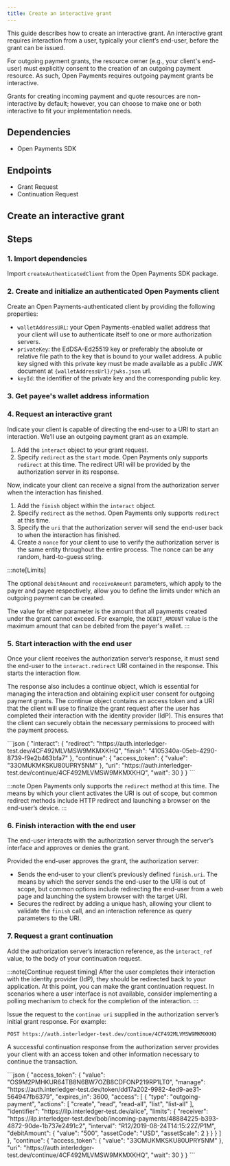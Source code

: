 ```yaml
---
title: Create an interactive grant
---
```



This guide describes how to create an interactive grant. An interactive grant requires interaction from a user, typically your client’s end-user, before the grant can be issued.

For outgoing payment grants, the resource owner (e.g., your client's end-user) must explicitly consent to the creation of an outgoing payment resource. As such, Open Payments requires outgoing payment grants be interactive.

Grants for creating incoming payment and quote resources are non-interactive by default; however, you can choose to make one or both interactive to fit your implementation needs.

## Dependencies

- <LinkOut href='https://github.com/interledger/open-payments/tree/main/packages/open-payments'>
    Open Payments SDK
  </LinkOut>

<HttpSig />

## Endpoints

- <LinkOut href='https://openpayments.dev/apis/auth-server/operations/post-request/'>
    Grant Request
  </LinkOut>
- <LinkOut href='https://openpayments.dev/apis/auth-server/operations/post-continue/'>
    Continuation Request
  </LinkOut>

## Create an interactive grant

<Tabs>
<TabItem label='TypeScript'>
<Ts />

## Steps

### 1. Import dependencies

Import `createAuthenticatedClient` from the Open Payments SDK package.

<ChunkedSnippet
  source='https://raw.githubusercontent.com/interledger/open-payments-snippets/main/grant/grant-outgoing-payment.ts'
  chunk='1'
/>

### 2. Create and initialize an authenticated Open Payments client

Create an Open Payments-authenticated client by providing the following properties:

- `walletAddressURL`: your Open Payments-enabled wallet address that your client will use to authenticate itself to one or more authorization servers.
- `privateKey`: the EdDSA-Ed25519 key or preferably the absolute or relative file path to the key that is bound to your wallet address. A public key signed with this private key must be made available as a public JWK document at `{walletAddressUrl}/jwks.json` url.
- `keyId`: the identifier of the private key and the corresponding public key.

<ChunkedSnippet
  source='https://raw.githubusercontent.com/interledger/open-payments-snippets/main/grant/grant-outgoing-payment.ts'
  chunk='2'
/>

### 3. Get payee's wallet address information

<ChunkedSnippet
  source='https://raw.githubusercontent.com/interledger/open-payments-snippets/main/grant/grant-outgoing-payment.ts'
  chunk='3'
/>

### 4. Request an interactive grant

Indicate your client is capable of directing the end-user to a URI to start an interaction. We’ll use an outgoing payment grant as an example.

1. Add the `interact` object to your grant request.
2. Specify `redirect` as the `start` mode. Open Payments only supports `redirect` at this time. The redirect URI will be provided by the authorization server in its response.

Now, indicate your client can receive a signal from the authorization server when the interaction has finished.

1. Add the `finish` object within the `interact` object.
2. Specify `redirect` as the `method`. Open Payments only supports `redirect` at this time.
3. Specify the `uri` that the authorization server will send the end-user back to when the interaction has finished.
4. Create a `nonce` for your client to use to verify the authorization server is the same entity throughout the entire process. The nonce can be any random, hard-to-guess string.

<ChunkedSnippet
  source='https://raw.githubusercontent.com/interledger/open-payments-snippets/main/grant/grant-outgoing-payment.ts'
  chunk='4'
/>

:::note[Limits]

The optional `debitAmount` and `receiveAmount` parameters, which apply to the payer and payee respectively, allow you to define the limits under which an outgoing payment can be created.

The value for either parameter is the amount that all payments created under the grant cannot exceed. For example, the `DEBIT_AMOUNT` value is the maximum amount that can be debited from the payer's wallet.
:::

<ChunkedSnippet
  source='https://raw.githubusercontent.com/interledger/open-payments-snippets/main/grant/grant-outgoing-payment.ts'
  chunk='5'
/>

### 5. Start interaction with the end user

Once your client receives the authorization server’s response, it must send the end-user to the `interact.redirect` URI contained in the response. This starts the interaction flow.

The response also includes a continue object, which is essential for managing the interaction and obtaining explicit user consent for outgoing payment grants. The continue object contains an access token and a URI that the client will use to finalize the grant request after the user has completed their interaction with the identity provider (IdP). This ensures that the client can securely obtain the necessary permissions to proceed with the payment process.

<CodeBlock title="Example response">
```json
{
  "interact": {
    "redirect": "https://auth.interledger-test.dev/4CF492MLVMSW9MKMXKHQ",
    "finish": "4105340a-05eb-4290-8739-f9e2b463bfa7"
  },
  "continue": {
    "access_token": {
      "value": "33OMUKMKSKU80UPRY5NM"
    },
    "uri": "https://auth.interledger-test.dev/continue/4CF492MLVMSW9MKMXKHQ",
    "wait": 30
  }
}
```
</CodeBlock>

:::note
Open Payments only supports the `redirect` method at this time. The means by which your client activates the URI is out of scope, but common redirect methods include HTTP redirect and launching a browser on the end-user’s device.
:::

### 6. Finish interaction with the end user

The end-user interacts with the authorization server through the server’s interface and approves or denies the grant.

Provided the end-user approves the grant, the authorization server:

- Sends the end-user to your client’s previously defined `finish.uri`. The means by which the server sends the end-user to the URI is out of scope, but common options include redirecting the end-user from a web page and launching the system browser with the target URI.
- Secures the redirect by adding a unique hash, allowing your client to validate the `finish` call, and an interaction reference as query parameters to the URI.

### 7. Request a grant continuation

Add the authorization server’s interaction reference, as the `interact_ref` value, to the body of your continuation request.

:::note[Continue request timing]
After the user completes their interaction with the identity provider (IdP), they should be redirected back to your application. At this point, you can make the grant continuation request. In scenarios where a user interface is not available, consider implementing a polling mechanism to check for the completion of the interaction.
:::

<ChunkedSnippet
  source='https://raw.githubusercontent.com/interledger/open-payments-snippets/main/grant/grant-continuation.ts'
  chunk='3'
/>

Issue the request to the `continue uri` supplied in the authorization server’s initial grant response. For example:

`POST https://auth.interledger-test.dev/continue/4CF492MLVMSW9MKMXKHQ`

A successful continuation response from the authorization server provides your client with an access token and other information necessary to continue the transaction.

<CodeBlock title="Example response">
```json
{
  "access_token": {
    "value": "OS9M2PMHKUR64TB8N6BW7OZB8CDFONP219RP1LT0",
    "manage": "https://auth.interledger-test.dev/token/dd17a202-9982-4ed9-ae31-564947fb6379",
    "expires_in": 3600,
    "access": [
      {
        "type": "outgoing-payment",
        "actions": [
          "create",
          "read",
          "read-all",
          "list",
          "list-all"
        ],
        "identifier": "https://ilp.interledger-test.dev/alice",
        "limits": {
          "receiver": "https://ilp.interledger-test.dev/bob/incoming-payments/48884225-b393-4872-90de-1b737e2491c2",
          "interval": "R12/2019-08-24T14:15:22Z/P1M",
          "debitAmount": {
            "value": "500",
            "assetCode": "USD",
            "assetScale": 2
          }
        }
      }
    ]
  },
  "continue": {
    "access_token": {
      "value": "33OMUKMKSKU80UPRY5NM"
    },
    "uri": "https://auth.interledger-test.dev/continue/4CF492MLVMSW9MKMXKHQ",
    "wait": 30
  }
}
```
</CodeBlock>

</TabItem>
</Tabs>
